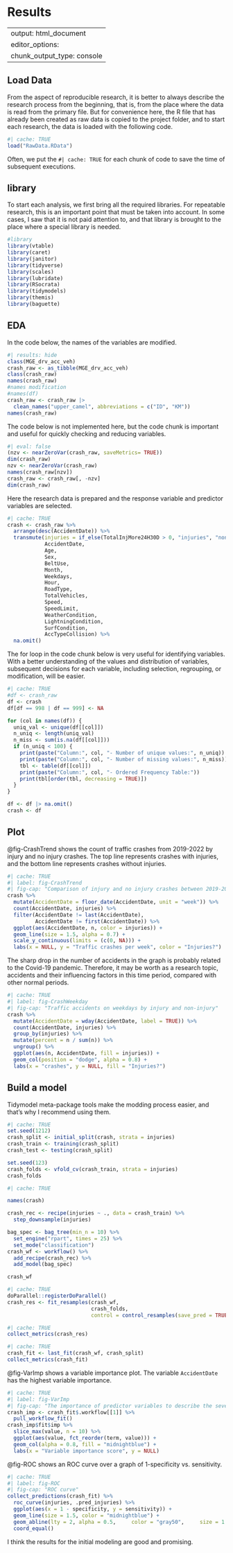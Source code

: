 # Results {#sec-Results}

---
output: html_document
editor_options: 
  chunk_output_type: console
---

## Load Data

From the aspect of reproducible research, it is better to always describe the research process from the beginning, that is, from the place where the data is read from the primary file. But for convenience here, the R file that has already been created as raw data is copied to the project folder, and to start each research, the data is loaded with the following code.

```r
#| cache: TRUE
load("RawData.RData")
```

Often, we put the `#| cache: TRUE` for each chunk of code to save the time of subsequent executions.

## library

To start each analysis, we first bring all the required libraries. For repeatable research, this is an important point that must be taken into account. In some cases, I saw that it is not paid attention to, and that library is brought to the place where a special library is needed.

```r
#library
library(vtable)
library(caret)
library(janitor)
library(tidyverse)
library(scales)
library(lubridate) 
library(RSocrata)
library(tidymodels)  
library(themis) 
library(baguette)
```

## EDA

In the code below, the names of the variables are modified.

```r
#| results: hide
class(MGE_drv_acc_veh)
crash_raw <- as_tibble(MGE_drv_acc_veh)  
class(crash_raw)
names(crash_raw)
#names modification
#names(df)
crash_raw <- crash_raw |> 
  clean_names("upper_camel", abbreviations = c("ID", "KM"))
names(crash_raw)
```

The code below is not implemented here, but the code chunk is important and useful for quickly checking and reducing variables.

```r
#| eval: false
(nzv <- nearZeroVar(crash_raw, saveMetrics= TRUE))
dim(crash_raw)
nzv <- nearZeroVar(crash_raw)
names(crash_raw[nzv])
crash_raw <- crash_raw[, -nzv]
dim(crash_raw)
```

Here the research data is prepared and the response variable and predictor variables are selected.

```r
#| cache: TRUE
crash <- crash_raw %>%   
  arrange(desc(AccidentDate)) %>%   
  transmute(injuries = if_else(TotalInjMore24H30D > 0, "injuries", "none"),
            AccidentDate,
            Age,
            Sex,
            BeltUse,
            Month,
            Weekdays,     
            Hour,
            RoadType,
            TotalVehicles,
            Speed,
            SpeedLimit,     
            WeatherCondition,     
            LightningCondition,     
            SurfCondition,
            AccTypeCollision) %>%   
  na.omit()


```

The for loop in the code chunk below is very useful for identifying variables. With a better understanding of the values and distribution of variables, subsequent decisions for each variable, including selection, regrouping, or modification, will be easier.

```r
#| cache: TRUE
#df <- crash_raw
df <- crash
df[df == 998 | df == 999] <- NA

for (col in names(df)) {
  uniq_val <- unique(df[[col]])
  n_uniq <- length(uniq_val)
  n_miss <- sum(is.na(df[[col]]))
  if (n_uniq < 100) {
    print(paste("Column:", col, "- Number of unique values:", n_uniq))
    print(paste("Column:", col, "- Number of missing values:", n_miss))
    tbl <- table(df[[col]])
    print(paste("Column:", col, "- Ordered Frequency Table:"))
    print(tbl[order(tbl, decreasing = TRUE)])
  } 
}

df <- df |> na.omit()
crash <- df

```

## Plot

@fig-CrashTrend shows the count of traffic crashes from 2019-2022 by injury and no injury crashes. The top line represents crashes with injuries, and the bottom line represents crashes without injuries.

```r
#| cache: TRUE
#| label: fig-CrashTrend
#| fig-cap: "Comparison of injury and no injury crashes between 2019-2022"
crash %>%
  mutate(AccidentDate = floor_date(AccidentDate, unit = "week")) %>%
  count(AccidentDate, injuries) %>%   
  filter(AccidentDate != last(AccidentDate),
         AccidentDate != first(AccidentDate)) %>%
  ggplot(aes(AccidentDate, n, color = injuries)) +
  geom_line(size = 1.5, alpha = 0.7) +
  scale_y_continuous(limits = (c(0, NA))) +
  labs(x = NULL, y = "Traffic crashes per week", color = "Injuries?") 
```

The sharp drop in the number of accidents in the graph is probably related to the Covid-19 pandemic. Therefore, it may be worth as a research topic, accidents and their influencing factors in this time period, compared with other normal periods.

```r
#| cache: TRUE
#| label: fig-CrashWeekday
#| fig-cap: "Traffic accidents on weekdays by injury and non-injury"
crash %>%   
  mutate(AccidentDate = wday(AccidentDate, label = TRUE)) %>%   
  count(AccidentDate, injuries) %>%   
  group_by(injuries) %>%   
  mutate(percent = n / sum(n)) %>%   
  ungroup() %>%   
  ggplot(aes(n, AccidentDate, fill = injuries)) +   
  geom_col(position = "dodge", alpha = 0.8) +   
  labs(x = "crashes", y = NULL, fill = "Injuries?")
```

## Build a model

Tidymodel meta-package tools make the modding process easier, and that's why I recommend using them.

```r
#| cache: TRUE
set.seed(1212) 
crash_split <- initial_split(crash, strata = injuries) 
crash_train <- training(crash_split) 
crash_test <- testing(crash_split)  

set.seed(123) 
crash_folds <- vfold_cv(crash_train, strata = injuries) 
crash_folds 
```

```r
#| cache: TRUE

names(crash)

crash_rec <- recipe(injuries ~ ., data = crash_train) %>%
  step_downsample(injuries)  

bag_spec <- bag_tree(min_n = 10) %>%   
  set_engine("rpart", times = 25) %>%   
  set_mode("classification")  
crash_wf <- workflow() %>%   
  add_recipe(crash_rec) %>%   
  add_model(bag_spec)  

crash_wf 
```

```r
#| cache: TRUE
doParallel::registerDoParallel() 
crash_res <- fit_resamples(crash_wf,   
                           crash_folds,   
                           control = control_resamples(save_pred = TRUE)) 
```

```r
#| cache: TRUE
collect_metrics(crash_res)
```

```r
#| cache: TRUE
crash_fit <- last_fit(crash_wf, crash_split) 
collect_metrics(crash_fit) 
```

@fig-VarImp shows a variable importance plot. The variable `AccidentDate` has the highest variable importance.

```r
#| cache: TRUE
#| label: fig-VarImp
#| fig-cap: "The importance of predictor variables to describe the severity of accidents"
crash_imp <- crash_fit$.workflow[[1]] %>%   
  pull_workflow_fit()  
crash_imp$fit$imp %>%   
  slice_max(value, n = 10) %>%   
  ggplot(aes(value, fct_reorder(term, value))) +   
  geom_col(alpha = 0.8, fill = "midnightblue") +   
  labs(x = "Variable importance score", y = NULL) 
```

@fig-ROC shows an ROC curve over a graph of 1-specificity vs. sensitivity.

```r
#| cache: TRUE
#| label: fig-ROC
#| fig-cap: "ROC curve"
collect_predictions(crash_fit) %>%   
  roc_curve(injuries, .pred_injuries) %>%   
  ggplot(aes(x = 1 - specificity, y = sensitivity)) +   
  geom_line(size = 1.5, color = "midnightblue") +   
  geom_abline(lty = 2, alpha = 0.5,     color = "gray50",     size = 1.2) +
  coord_equal() 
```

I think the results for the initial modeling are good and promising.
